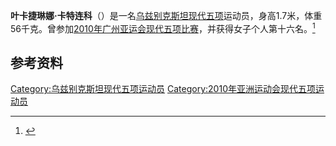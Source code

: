{{NoteTA|G1=Sports}}
'''叶卡捷琳娜·卡特连科'''（{{bd|1990年|4月25日||}}）是一名[[乌兹别克斯坦|乌兹别克斯坦]][[现代五项|现代五项]]运动员，身高1.7米，体重56千克。曾参加[[2010年亚洲运动会|2010年广州亚运会]][[2010年亚洲运动会现代五项比赛|现代五项比赛]]，并获得女子个人第十六名。<ref>{{cite web |url=http://www.gz2010.cn/info/CHN_CHN/ZB/ZBB101A_MP@@@@@@@@@@@@@@@CHN_number=293429.html |language=zh-hans |title=叶卡捷琳娜·卡特连科 - 简历 |publisher=2010年广州亚运会官方网站 |accessdate=2011-12-27 |archive-date=2018-09-29 |archive-url=https://web.archive.org/web/20180929123045/http://www.gz2010.cn/info/CHN_CHN/ZB/ZBB101A_MP@@@@@@@@@@@@@@@CHN_number=293429.html |dead-url=no }}</ref>
== 参考资料 ==
<references />
{{DEFAULTSORT:Katrenko, Ekaterina}}
[[Category:乌兹别克斯坦现代五项运动员|Category:乌兹别克斯坦现代五项运动员]]
[[Category:2010年亚洲运动会现代五项运动员|Category:2010年亚洲运动会现代五项运动员]]